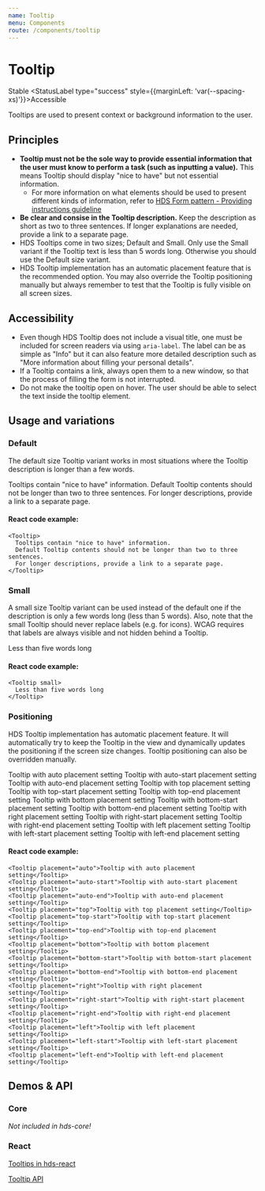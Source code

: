 ```yaml
---
name: Tooltip
menu: Components
route: /components/tooltip
---
```




# Tooltip

<StatusLabel type="info">Stable</StatusLabel>
<StatusLabel type="success" style={{marginLeft: 'var(--spacing-xs)'}}>Accessible</StatusLabel>

<LargeParagraph>
  Tooltips are used to present context or background information to the user.
</LargeParagraph>

## Principles
- **Tooltip must not be the sole way to provide essential information that the user must know to perform a task (such as inputting a value).** This means Tooltip should display "nice to have" but not essential information.
    - For more information on what elements should be used to present different kinds of information, refer to [HDS Form pattern - Providing instructions guideline](/)
- **Be clear and consise in the Tooltip description.** Keep the description as short as two to three sentences. If longer explanations are needed, provide a link to a separate page.
- HDS Tooltips come in two sizes; Default and Small. Only use the Small variant if the Tooltip text is less than 5 words long. Otherwise you should use the Default size variant.
- HDS Tooltip implementation has an automatic placement feature that is the recommended option. You may also override the Tooltip positioning manually but always remember to test that the Tooltip is fully visible on all screen sizes.

## Accessibility
- Even though HDS Tooltip does not include a visual title, one must be included for screen readers via using `aria-label`. The label can be as simple as "Info" but it can also feature more detailed description such as "More information about filling your personal details".
- If a Tooltip contains a link, always open them to a new window, so that the process of filling the form is not interrupted.
- Do not make the tooltip open on hover. The user should be able to select the text inside the tooltip element.

## Usage and variations

### Default

The default size Tooltip variant works in most situations where the Tooltip description is longer than a few words.

<Playground>
  <Tooltip>Tooltips contain "nice to have" information. Default Tooltip contents should not be longer than two to three sentences. For longer descriptions, provide a link to a separate page.</Tooltip>
</Playground>

#### React code example:
```tsx
<Tooltip>
  Tooltips contain "nice to have" information. 
  Default Tooltip contents should not be longer than two to three sentences. 
  For longer descriptions, provide a link to a separate page.
</Tooltip>
```

### Small

A small size Tooltip variant can be used instead of the default one if the description is only a few words long (less than 5 words). Also, note that the small Tooltip should never replace labels (e.g. for icons). WCAG requires that labels are always visible and not hidden behind a Tooltip.

<Playground>
  <Tooltip small>Less than five words long</Tooltip>
</Playground>

#### React code example:
```tsx
<Tooltip small>
  Less than five words long
</Tooltip>
```

### Positioning

HDS Tooltip implementation has automatic placement feature. It will automatically try to keep the Tooltip in the view and dynamically updates the positioning if the screen size changes. Tooltip positioning can also be overridden manually.

<Playground>
  <Tooltip placement="auto">Tooltip with auto placement setting</Tooltip>
  <Tooltip placement="auto-start">Tooltip with auto-start placement setting</Tooltip>
  <Tooltip placement="auto-end">Tooltip with auto-end placement setting</Tooltip>
  <Tooltip placement="top">Tooltip with top placement setting</Tooltip>
  <Tooltip placement="top-start">Tooltip with top-start placement setting</Tooltip>
  <Tooltip placement="top-end">Tooltip with top-end placement setting</Tooltip>
  <Tooltip placement="bottom">Tooltip with bottom placement setting</Tooltip>
  <Tooltip placement="bottom-start">Tooltip with bottom-start placement setting</Tooltip>
  <Tooltip placement="bottom-end">Tooltip with bottom-end placement setting</Tooltip>
  <Tooltip placement="right">Tooltip with right placement setting</Tooltip>
  <Tooltip placement="right-start">Tooltip with right-start placement setting</Tooltip>
  <Tooltip placement="right-end">Tooltip with right-end placement setting</Tooltip>
  <Tooltip placement="left">Tooltip with left placement setting</Tooltip>
  <Tooltip placement="left-start">Tooltip with left-start placement setting</Tooltip>
  <Tooltip placement="left-end">Tooltip with left-end placement setting</Tooltip>
</Playground>

#### React code example:
```tsx
<Tooltip placement="auto">Tooltip with auto placement setting</Tooltip>
<Tooltip placement="auto-start">Tooltip with auto-start placement setting</Tooltip>
<Tooltip placement="auto-end">Tooltip with auto-end placement setting</Tooltip>
<Tooltip placement="top">Tooltip with top placement setting</Tooltip>
<Tooltip placement="top-start">Tooltip with top-start placement setting</Tooltip>
<Tooltip placement="top-end">Tooltip with top-end placement setting</Tooltip>
<Tooltip placement="bottom">Tooltip with bottom placement setting</Tooltip>
<Tooltip placement="bottom-start">Tooltip with bottom-start placement setting</Tooltip>
<Tooltip placement="bottom-end">Tooltip with bottom-end placement setting</Tooltip>
<Tooltip placement="right">Tooltip with right placement setting</Tooltip>
<Tooltip placement="right-start">Tooltip with right-start placement setting</Tooltip>
<Tooltip placement="right-end">Tooltip with right-end placement setting</Tooltip>
<Tooltip placement="left">Tooltip with left placement setting</Tooltip>
<Tooltip placement="left-start">Tooltip with left-start placement setting</Tooltip>
<Tooltip placement="left-end">Tooltip with left-end placement setting</Tooltip>
```

## Demos & API

### Core

_Not included in hds-core!_

### React

[Tooltips in hds-react](/storybook/react/?path=/story/components-tooltip--default)

[Tooltip API](/storybook/react/?path=/docs/components-tooltip--default)
